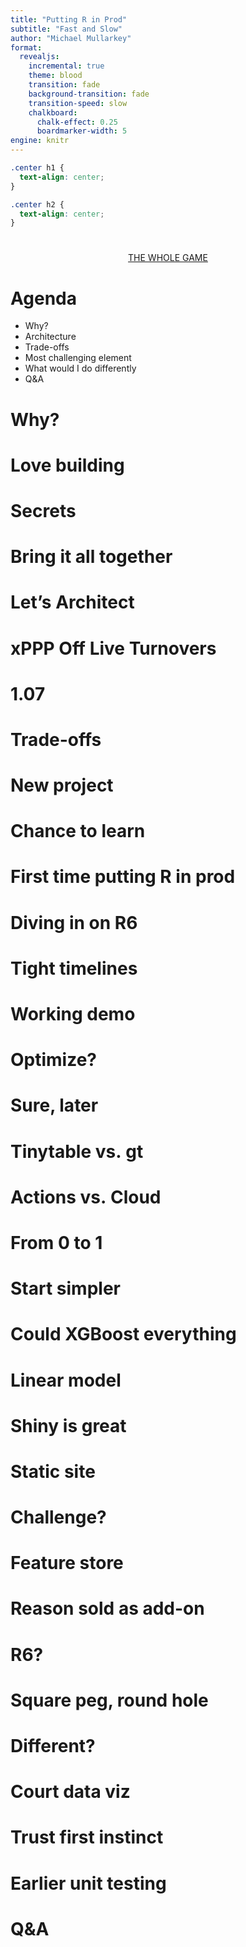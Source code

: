 ```yaml
---
title: "Putting R in Prod"
subtitle: "Fast and Slow"
author: "Michael Mullarkey"
format:
  revealjs:
    incremental: true
    theme: blood
    transition: fade
    background-transition: fade
    transition-speed: slow
    chalkboard:
      chalk-effect: 0.25
      boardmarker-width: 5
engine: knitr
---
```


```css
.center h1 {
  text-align: center;
}
```

```css
.center h2 {
  text-align: center;
}
```

#

::: {style="text-align: center; margin-top: 1em"}
[THE WHOLE GAME](https://d3dou0r7ap9itn.cloudfront.net/){preview-link="true" style="text-align: center"}
:::

# Agenda

- Why?
- Architecture
- Trade-offs
- Most challenging element
- What would I do differently
- Q&A

# Why?

# Love building

# Secrets

# Bring it all together

# Let's Architect

# {background-image="images/zelus_presentation_architecture.png" background-size="contain" background-repeat="no-repeat"}

# xPPP Off Live Turnovers

# {background-image="images/amen_steal_start.png" background-repeat="no-repeat"}

# 1.07 {background-image="images/amen_steal_start.png" background-size="contain" background-repeat="no-repeat" background-opacity="0.7"}

# Trade-offs

# New project

# Chance to learn

# First time putting R in prod

# Diving in on R6

# Tight timelines

# Working demo

# Optimize?

# Sure, later

# Tinytable vs. gt

# Actions vs. Cloud

# From 0 to 1

# Start simpler

# Could XGBoost everything

# Linear model

# Shiny is great

# Static site

# Challenge?

# Feature store

# Reason sold as add-on

# R6?

# Square peg, round hole

# Different?

# Court data viz

# Trust first instinct

# Earlier unit testing

# Q&A


